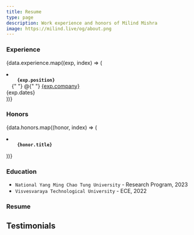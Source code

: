 ```yaml
---
title: Resume
type: page
description: Work experience and honors of Milind Mishra
image: https://milind.live/og/about.png
---
```



### Experience

{data.experience.map((exp, index) => (

<li key={index}>
  <code>
    <strong>{exp.position}</strong>
  </code>{" "}
  @{" "}
  <a href={exp.company_link} target="_blank" rel="noopener noreferrer">
    {exp.company}
  </a>
  <div className="dates">{exp.dates}</div>
</li>
))}

### Honors

{data.honors.map((honor, index) => (

<li key={index}>
  <code>
    <strong>{honor.title}</strong>
  </code>
</li>
))}

### Education

- `National Yang Ming Chao Tung University` - Research Program, 2023
- `Visvesvaraya Technological University` - ECE, 2022

### Resume

<ResumeBox />

<div className="mt-4">
  <h2>Testimonials</h2>
  <Giscus
    repo="thatbeautifuldream/discuss"
    repoId="R_kgDOLe3btA"
    category="testimonials"
    categoryId="DIC_kwDOLe3btM4Cd5Za"
    mapping="pathname"
    strict="0"
    reactionsEnabled="0"
    emitMetadata="0"
    inputPosition="top"
    theme="dark"
    lang="en"
    crossorigin="anonymous"
    async
  />
</div>
